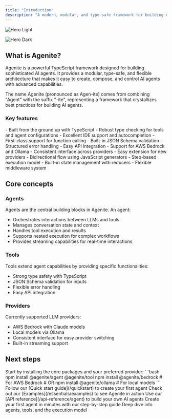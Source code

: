 ```yaml
---
title: "Introduction"
description: "A modern, modular, and type-safe framework for building AI agents using typescript"
---
```


<img
  className="block dark:hidden"
  src="/images/hero-light.png"
  alt="Hero Light"
/>

<img
  className="hidden dark:block"
  src="/images/hero-dark.png"
  alt="Hero Dark"
/>

## What is Agenite?

Agenite is a powerful TypeScript framework designed for building sophisticated AI agents. It provides a modular, type-safe, and flexible architecture that makes it easy to create, compose, and control AI agents with advanced capabilities.

<Note>
The name Agenite (pronounced as Agen-ite) comes from combining "Agent" with the suffix "-ite", representing a framework that crystallizes best practices for building AI agents.
</Note>

### Key features

<AccordionGroup>
  <Accordion title="Type safety and developer experience" icon="shield-check">
    - Built from the ground up with TypeScript
    - Robust type checking for tools and agent configurations
    - Excellent IDE support and autocompletion
  </Accordion>
  
  <Accordion title="Tool integration" icon="wrench">
    - First-class support for function calling
    - Built-in JSON Schema validation
    - Structured error handling
    - Easy API integration
  </Accordion>
  
  <Accordion title="Provider agnostic" icon="plug">
    - Support for AWS Bedrock and Ollama
    - Consistent interface across providers
    - Easy extension for new providers
  </Accordion>
  
  <Accordion title="Advanced architecture" icon="cube">
    - Bidirectional flow using JavaScript generators
    - Step-based execution model
    - Built-in state management with reducers
    - Flexible middleware system
  </Accordion>
</AccordionGroup>

## Core concepts

### Agents

Agents are the central building blocks in Agenite. An agent:
- Orchestrates interactions between LLMs and tools
- Manages conversation state and context
- Handles tool execution and results
- Supports nested execution for complex workflows
- Provides streaming capabilities for real-time interactions

### Tools

Tools extend agent capabilities by providing specific functionalities:
- Strong type safety with TypeScript
- JSON Schema validation for inputs
- Flexible error handling
- Easy API integration

### Providers

Currently supported LLM providers:
- AWS Bedrock with Claude models
- Local models via Ollama
- Consistent interface for easy provider switching
- Built-in streaming support

## Next steps

<Steps>
  <Step title="Install Agenite">
    Start by installing the core packages and your preferred provider:
    ```bash
    npm install @agenite/agent @agenite/tool
    npm install @agenite/bedrock # For AWS Bedrock
    # OR
    npm install @agenite/ollama  # For local models
    ```
  </Step>
  <Step title="Learn the basics">
    Follow our [Quick start guide](/quickstart) to create your first agent
  </Step>
  <Step title="Explore examples">
    Check out our [Examples](/essentials/examples) to see Agenite in action
  </Step>
  <Step title="Build something amazing">
    Use our [API reference](/api-reference/agent) to build your own AI agents
  </Step>
</Steps>

<CardGroup cols={2}>
  <Card title="Quick start guide" icon="rocket" href="/quickstart">
    Create your first agent in minutes with our step-by-step guide
  </Card>
  <Card title="Core concepts" icon="book" href="/essentials/core-concepts">
    Deep dive into agents, tools, and the execution model
  </Card>
</CardGroup>


